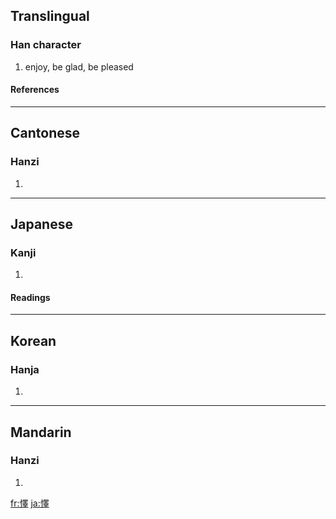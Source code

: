 {{see|怿}}

==Translingual==
===Han character===
{{Han char|rn=61|rad=心|as=13|sn=16|four=9604<sub>1</sub>|canj=心田中十 (PWLJ)}}
# enjoy, be glad, be pleased
====References====
{{Han ref|kx=0406.010|dkj=11334|dj=0747.010|hdz=42361.030|uh=61CC|ud=25036|bh=E97D|bd=59773}}
----
==Cantonese==
===Hanzi===
{{yue-hanzi|jyut=|y=yik6}}
# {{defn|Cantonese}}
----
==Japanese==
===Kanji===
{{ja-kanji|grade=|rs=心13}}
# {{defn|Japanese}} 
====Readings====
{{ja-readings|on=[[えき]] (eki)|kun=[[よろこぶ]] (yorokobu)}}
----
==Korean==
===Hanja===
{{ko-hanja|hangeul=역|eumhun=|rv=yeok|mr=yŏk|y=yek}}
# {{defn|Korean}}
----
==Mandarin==
===Hanzi===
{{cmn-hanzi|sim=怿|pin=[[yì]] ([[yi4]])|wg=i<sup>4</sup>}}
# {{defn|Mandarin}}

[[fr:懌]]
[[ja:懌]]